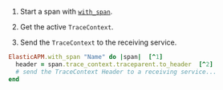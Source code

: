 


1. Start a span with [`with_span`](((apm-ruby-ref))/api.html#api-agent-with_span).

1. Get the active `TraceContext`.

1. Send the `TraceContext` to the receiving service.

```ruby
ElasticAPM.with_span "Name" do |span|  [^1]
  header = span.trace_context.traceparent.to_header  [^2]
  # send the TraceContext Header to a receiving service...
end
```
[^1]: Start a span
[^2]: Get the `TraceContext`
